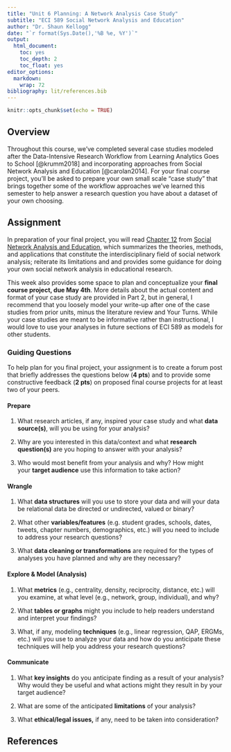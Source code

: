 ```yaml
---
title: "Unit 6 Planning: A Network Analysis Case Study"
subtitle: "ECI 589 Social Network Analysis and Education"
author: "Dr. Shaun Kellogg"
date: "`r format(Sys.Date(),'%B %e, %Y')`"
output:
  html_document:
    toc: yes
    toc_depth: 2
    toc_float: yes
editor_options:
  markdown:
    wrap: 72
bibliography: lit/references.bib
---
```


```r
knitr::opts_chunk$set(echo = TRUE)
```

## Overview

Throughout this course, we've completed several case studies modeled
after the Data-Intensive Research Workflow from Learning Analytics Goes
to School [@krumm2018] and incorporating approaches from Social Network
Analysis and Education [@carolan2014]. For your final course project,
you'll be asked to prepare your own small scale "case study" that brings
together some of the workflow approaches we've learned this semester to
help answer a research question you have about a dataset of your own
choosing. 

## Assignment

In preparation of your final project, you will read [Chapter
12](https://sbkellogg.github.io/eci-589/unit-6/lit/carolan-sna-ch-12.pdf)
from [Social Network Analysis and
Education](https://catalog.lib.ncsu.edu/catalog/NCSU2803782), which
summarizes the theories, methods, and applications that constitute the
interdisciplinary field of social network analysis; reiterate its
limitations and and provides some guidance for doing your own social
network analysis in educational research.

This week also provides some space to plan and conceptualize your
**final course project, due May 4th**. More details about the actual
content and format of your case study are provided in Part 2, but in
general, I recommend that you loosely model your write-up after one of
the case studies from prior units, minus the literature review and Your
Turns. While your case studies are meant to be informative rather than
instructional, I would love to use your analyses in future sections of
ECI 589 as models for other students.

### Guiding Questions

To help plan for you final project, your assignment is to create a forum
post that briefly addresses the questions below (**4 pts**) and to
provide some constructive feedback (**2 pts**) on proposed final course
projects for at least two of your peers.

#### Prepare

1.  What research articles, if any, inspired your case study and
    what **data source(s)**, will you be using for your analysis? 

2.  Why are you interested in this data/context and what **research
    question(s)** are you hoping to answer with your analysis? 

3.  Who would most benefit from your analysis and why? How might
    your **target audience** use this information to take action? 

#### Wrangle 

1.  What **data structures** will you use to store your data and will
    your data be relational data be directed or undirected, valued or
    binary? 

2.  What other **variables/features** (e.g. student grades, schools,
    dates, tweets, chapter numbers, demographics, etc.) will you need to
    include to address your research questions? 

3.  What **data cleaning or transformations** are required for the types
    of analyses you have planned and why are they necessary? 

#### Explore & Model (Analysis)

1.  What **metrics** (e.g., centrality, density, reciprocity, distance,
    etc.) will you examine, at what level (e.g., network, group,
    individual), and why?

2.  What **tables or graphs** might you include to help readers
    understand and interpret your findings?

3.  What, if any, modeling **techniques** (e.g., linear regression, QAP,
    ERGMs, etc.) will you use to analyze your data and how do you
    anticipate these techniques will help you address your research
    questions?

#### Communicate

1.  What **key insights** do you anticipate finding as a result of your
    analysis? Why would they be useful and what actions might they
    result in by your target audience? 

2.  What are some of the anticipated **limitations** of your analysis? 

3.  What **ethical/legal issues,** if any, need to be taken into
    consideration? 

## References
